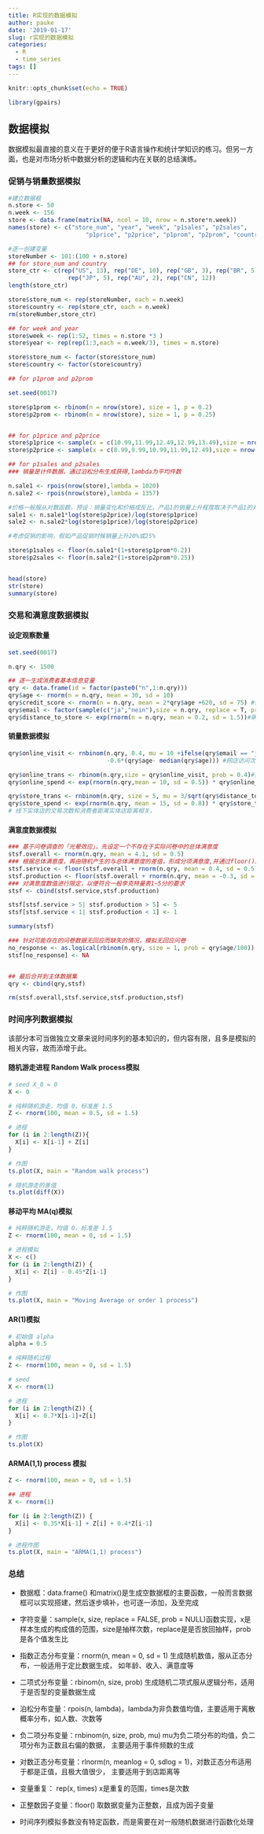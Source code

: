 ```yaml
---
title: R实现的数据模拟
author: pauke
date: '2019-01-17'
slug: r实现的数据模拟
categories:
  - R
  - time_series
tags: []
---
```


```r
knitr::opts_chunk$set(echo = TRUE)
```


```r
library(gpairs)

```


## 数据模拟
数据模拟最直接的意义在于更好的便于R语言操作和统计学知识的练习。但另一方面，也是对市场分析中数据分析的逻辑和内在关联的总结演练。

### 促销与销量数据模拟
```r
#建立数据框
n.store <- 50
n.week <- 156
store <- data.frame(matrix(NA, ncol = 10, nrow = n.store*n.week))
names(store) <- c("store_num", "year", "week", "p1sales", "p2sales",
                      "p1price", "p2price", "p1prom", "p2prom", "country")

#逐一创建变量
storeNumber <- 101:(100 + n.store)
## for store_num and country
store_ctr <- c(rep("US", 13), rep("DE", 10), rep("GB", 3), rep("BR", 5),
                 rep("JP", 5), rep("AU", 2), rep("CN", 12))
length(store_ctr)

store$store_num <- rep(storeNumber, each = n.week)
store$country <- rep(store_ctr, each = n.week)
rm(storeNumber,store_ctr)

## for week and year
store$week <- rep(1:52, times = n.store *3 )
store$year <- rep(rep(1:3,each = n.week/3), times = n.store)

store$store_num <- factor(store$store_num)
store$country <- factor(store$country)

## for p1prom and p2prom

set.seed(0017)

store$p1prom <- rbinom(n = nrow(store), size = 1, p = 0.2)
store$p2prom <- rbinom(n = nrow(store), size = 1, p = 0.25)


## for p1price and p2price
store$p1price <- sample(x = c(10.99,11.99,12.49,12.99,13.49),size = nrow(store), replace = T)
store$p2price <- sample(x = c(8.99,9.99,10.99,11.99,12.49),size = nrow(store), replace = T)

## for p1sales and p2sales
### 销量是计件数据，通过泊松分布生成获得,lambda为平均件数

n.sale1 <- rpois(nrow(store),lambda = 1020) 
n.sale2 <- rpois(nrow(store),lambda = 1357) 

#价格一般服从对数函数，预设：销量变化和价格成反比，产品1的销量上升程度取决于产品1的对数小于产品2价格对数
sale1 <- n.sale1*log(store$p2price)/log(store$p1price)
sale2 <- n.sale2*log(store$p1price)/log(store$p2price)

#考虑促销的影响，假如产品促销时候销量上升20%或25%

store$p1sales <- floor(n.sale1*(1+store$p1prom*0.2))
store$p2sales <- floor(n.sale2*(1+store$p2prom*0.25))


head(store)
str(store)
summary(store)

```


### 交易和满意度数据模拟

#### 设定观察数量

```r
set.seed(0017)

n.qry <- 1500
```


```r
## 逐一生成消费者基本信息变量
qry <- data.frame(id = factor(paste0("n",1:n.qry)))
qry$age <- rnorm(n = n.qry, mean = 30, sd = 10)
qry$credit_score <- rnorm(n = n.qry, mean = 2*qry$age +620, sd = 75) #信用积分与年龄存在关系
qry$email <- factor(sample(c("ja","nein"),size = n.qry, replace = T, prob = c(0.75,0.25))) #生成是否留有邮箱地址的变量
qry$distance_to_store <- exp(rnorm(n = n.qry, mean = 0.2, sd = 1.5))#确保都是正数
```

#### 销量数据模拟
```r
qry$online_visit <- rnbinom(n.qry, 0.4, mu = 10 +ifelse(qry$email == "ja",10,0)
                            -0.6*(qry$age- median(qry$age))) #网店访问次数，该变量符合负二项分布，我们设定留了邮箱的比没留的高10次，通过ifelse根据邮箱是否有取值；同时，也设定年轻用户访问频率更高，设定该用户年龄和中位数的差值来区别

qry$online_trans <- rbinom(n.qry,size = qry$online_visit, prob = 0.4)#交易次数，设定为访问数量的40%
qry$online_spend <- exp(rnorm(n.qry,mean = 10, sd = 0.5)) * qry$online_trans # 以rnorm生产单词消费金额，并获得总花费。

qry$store_trans <- rnbinom(n.qry, size = 5, mu = 3/sqrt(qry$distance_to_store))
qry$store_spend <- exp(rnorm(n.qry, mean = 15, sd = 0.8)) * qry$store_trans
# 线下实体店的交易次数和消费者距离实体店距离相关，
```

#### 满意度数据模拟

```r


### 基于问卷调查的「光晕效应」，先设定一个不存在于实际问卷中的总体满意度
stsf.overall <- rnorm(n.qry, mean = 4.1, sd = 0.5)
### 根据总体满意度，再由随机产生的与总体满意度的差值，形成分项满意度,并通过floor()函数将连续的数值变量转变为离散整数。
stsf.service <- floor(stsf.overall + rnorm(n.qry, mean = 0.4, sd = 0.5))
stsf.production <- floor(stsf.overall + rnorm(n.qry, mean = -0.3, sd = 0.7))
### 对满意度数值进行限定，以便符合一般李克特量表1~5分的要求
stsf <- cbind(stsf.service,stsf.production)

stsf[stsf.service > 5| stsf.production > 5] <- 5
stsf[stsf.service < 1| stsf.production < 1] <- 1

summary(stsf)

### 针对可能存在的问卷数据无回应而缺失的情况，模拟无回应问卷
no_response <- as.logical(rbinom(n.qry, size = 1, prob = qry$age/100)) # 假设年龄越大，回应问卷可能性越低
stsf[no_response] <- NA


## 最后合并到主体数据集
qry <- cbind(qry,stsf)

rm(stsf.overall,stsf.service,stsf.production,stsf)

```


### 时间序列数据模拟

该部分本可当做独立文章来说时间序列的基本知识的，但内容有限，且多是模拟的相关内容，故而添增于此。

#### 随机游走进程 Random Walk process模拟

```r
# seed X_0 = 0
X <- 0

# 纯粹随机游走，均值 0，标准差 1.5
Z <- rnorm(100, mean = 0.5, sd = 1.5)

# 进程
for (i in 2:length(Z)){
  X[i] <- X[i-1] + Z[i]
}

# 作图
ts.plot(X, main = "Random walk process")

# 随机游走的差值
ts.plot(diff(X))

```

#### 移动平均 MA(q)模拟

```r
# 纯粹随机游走，均值 0，标准差 1.5
Z <- rnorm(100, mean = 0, sd = 1.5)

# 进程模拟
X <- c()
for (i in 2:length(Z)) {
  X[i] <- Z[i] - 0.45*Z[i-1]
}

# 作图
ts.plot(X, main = "Moving Average or order 1 process")
```



#### AR(1)模拟
```r

# 初始值 alpha
alpha = 0.5

# 纯粹随机过程
Z <- rnorm(100, mean = 0, sd = 1.5)

# seed
X <- rnorm(1)

# 进程
for (i in 2:length(Z)) {
  X[i] <- 0.7*X[i-1]+Z[i]
}

# 作图
ts.plot(X)

```


#### ARMA(1,1) process 模拟
```r
Z <- rnorm(100, mean = 0, sd = 1.5)

## 进程
X <- rnorm(1)

for (i in 2:length(Z)) {
  X[i] <- 0.35*X[i-1] + Z[i] + 0.4*Z[i-1]
}

# 进程作图
ts.plot(X, main = "ARMA(1,1) process")
```



### 总结

- 数据框：data.frame() 和matrix()是生成空数据框的主要函数，一般而言数据框可以实现搭建，然后逐步填补，也可逐一添加，及至完成

- 字符变量：sample(x, size, replace = FALSE, prob = NULL)函数实现，x是样本生成的构成值的范围，size是抽样次数，replace是是否放回抽样，prob是各个值发生比

- 指数正态分布变量：rnorm(n, mean = 0, sd = 1) 生成随机数值，服从正态分布，一般适用于定比数据生成， 如年龄、收入、满意度等

- 二项式分布变量：rbinom(n, size, prob) 生成随机二项式服从逻辑分布，适用于是否型的变量数据生成

- 泊松分布变量：rpois(n, lambda)，lambda为非负数值均值，主要适用于离散概率分布，如人数、次数等

- 负二项分布变量：rnbinom(n, size, prob, mu) mu为负二项分布的均值，负二项分布为正数且右偏的数据， 主要适用于事件频数的生成 

- 对数正态分布变量：rlnorm(n, meanlog = 0, sdlog = 1)，对数正态分布适用于都是正值，且极大值很少， 主要适用于到店距离等 

- 变量重复： rep(x, times) x是重复的范围，times是次数

- 正整数因子变量：floor() 取数据变量为正整数，且成为因子变量

- 时间序列模拟多数没有特定函数，而是需要在对一般随机数据进行函数化处理